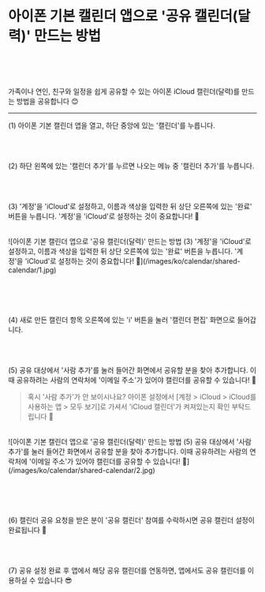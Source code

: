 
# 아이폰 기본 캘린더 앱으로 '공유 캘린더(달력)' 만드는 방법

<SchedulerAddress locale='ko' />

<br />
<br />
<br />

가족이나 연인, 친구와 일정을 쉽게 공유할 수 있는 아이폰 iCloud 캘린더(달력)를 만드는 방법을 공유합니다 😊

---

(1) 아이폰 기본 캘린더 앱을 열고, 하단 중앙에 있는 '캘린더'를 누릅니다.

<br />
<br />

(2) 하단 왼쪽에 있는 '캘린더 추가'를 누르면 나오는 메뉴 중 '캘린더 추가'를 누릅니다.

<br />
<br />

(3) '계정'을 'iCloud'로 설정하고, 이름과 색상을 입력한 뒤 상단 오른쪽에 있는 '완료' 버튼을 누릅니다. '계정'을 'iCloud'로 설정하는 것이 중요합니다! 📌

<br />

<FigureCaption caption="'계정'을 'iCloud'로 설정하는 것이 중요합니다! 📌">
  ![아이폰 기본 캘린더 앱으로 '공유 캘린더(달력)' 만드는 방법 (3) '계정'을
  'iCloud'로 설정하고, 이름과 색상을 입력한 뒤 상단 오른쪽에 있는 '완료' 버튼을
  누릅니다. '계정'을 'iCloud'로 설정하는 것이 중요합니다!
  📌](/images/ko/calendar/shared-calendar/1.jpg)
</FigureCaption>

<br />
<br />
<br />
<br />
<br />

(4) 새로 만든 캘린더 항목 오른쪽에 있는 'i' 버튼을 눌러 '캘린더 편집' 화면으로 들어갑니다.

<br />
<br />

(5) 공유 대상에서 '사람 추가'를 눌러 들어간 화면에서 공유할 분을 찾아 추가합니다. 이때 공유하려는 사람의 연락처에 '이메일 주소'가 있어야 캘린더를 공유할 수 있습니다! 📌

> 혹시 '사람 추가'가 안 보이시나요? 아이폰 설정에서 [계정 > iCloud > iCloud를 사용하는 앱 > 모두 보기]로 가셔서 'iCloud 캘린더'가 켜져있는지 확인 부탁드립니다 🙏

<br />

<FigureCaption caption="공유 대상에서 '사람 추가'를 눌러 들어간 화면에서 공유할 분을 찾아 추가합니다.">
  ![아이폰 기본 캘린더 앱으로 '공유 캘린더(달력)' 만드는 방법 (5) 공유 대상에서
  '사람 추가'를 눌러 들어간 화면에서 공유할 분을 찾아 추가합니다. 이때
  공유하려는 사람의 연락처에 '이메일 주소'가 있어야 캘린더를 공유할 수 있습니다!
  📌](/images/ko/calendar/shared-calendar/2.jpg)
</FigureCaption>

<br />
<br />
<br />
<br />
<br />

(6) 캘린더 공유 요청을 받은 분이 '공유 캘린더' 참여를 수락하시면 공유 캘린더 설정이 완료됩니다 🙌

<br />
<br />

(7) 공유 설정 완료 후 <NewTabSchedulerApp locale='ko' /> 앱에서 해당 공유 캘린더를 연동하면, <NewTabSchedulerApp locale='ko' /> 앱에서도 공유 캘린더를 이용하실 수 있습니다 😎
